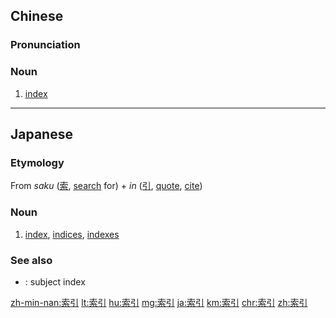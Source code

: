==Chinese==
{{zh-forms}}

===Pronunciation===
{{zh-pron
|m=suǒyǐn
|c=saak3 jan5
|mn=qz:sok-ín/tw,xm,zz:sek-ín/qz:sak-ín/twv,xm:soh-ín
|cat=n
}}

===Noun===
{{zh-noun}}

# [[index]]

----

==Japanese==
{{ja-kanjitab|索|引}}

===Etymology===
From ''saku'' ([[索]], [[search]] for) + ''in'' ([[引]], [[quote]], [[cite]])

===Noun===
{{ja-noun|さくいん}}

# [[index]], [[indices]], [[indexes]]
#: {{ja-usex|あいうえお順|あいうえお じゅん|the ''[[五十音|gojūon]]'' order}}
#: {{ja-usex|アルファベット順|アルファベット じゅん|alphabetical order}}
#: {{ja-usex|書物の索引|しょもつ の かくいん|index to a book}}
#: {{ja-usex|索引を付ける|さくいん を つける|to add an index to}}

===See also===
* {{ja-r|事項索引|じこう さくいん}}: subject index

[[zh-min-nan:索引]]
[[lt:索引]]
[[hu:索引]]
[[mg:索引]]
[[ja:索引]]
[[km:索引]]
[[chr:索引]]
[[zh:索引]]